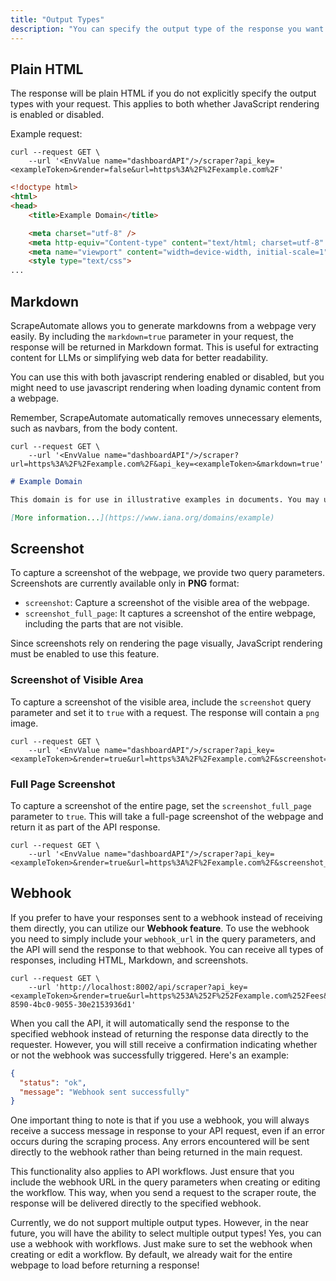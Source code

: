```yaml
---
title: "Output Types"
description: "You can specify the output type of the response you want to receive from the API."
---
```


## Plain HTML

The response will be plain HTML if you do not explicitly specify the output types with your request. This applies to both whether JavaScript rendering is enabled or disabled.

Example request:

```shell cURL
curl --request GET \
    --url '<EnvValue name="dashboardAPI"/>/scraper?api_key=<exampleToken>&render=false&url=https%3A%2F%2Fexample.com%2F'
```

```HTML
<!doctype html>
<html>
<head>
    <title>Example Domain</title>

    <meta charset="utf-8" />
    <meta http-equiv="Content-type" content="text/html; charset=utf-8" />
    <meta name="viewport" content="width=device-width, initial-scale=1" />
    <style type="text/css">
...
```

## Markdown

ScrapeAutomate allows you to generate markdowns from a webpage very easily. By including the `markdown=true` parameter in your request, the response will be returned in Markdown format. This is useful for extracting content for LLMs or simplifying web data for better readability.

You can use this with both javascript rendering enabled or disabled, but you might need to use javascript rendering when loading dynamic content from a webpage.

Remember, ScrapeAutomate automatically removes unnecessary elements, such as navbars, from the body content.

```shell cURL
curl --request GET \
    --url '<EnvValue name="dashboardAPI"/>/scraper?url=https%3A%2F%2Fexample.com%2F&api_key=<exampleToken>&markdown=true'
```

```md https://example.com/
# Example Domain

This domain is for use in illustrative examples in documents. You may use this domain in literature without prior coordination or asking for permission.

[More information...](https://www.iana.org/domains/example)
```

## Screenshot

To capture a screenshot of the webpage, we provide two query parameters. Screenshots are currently available only in **PNG** format:

- `screenshot`: Capture a screenshot of the visible area of the webpage.
- `screenshot_full_page`: It captures a screenshot of the entire webpage, including the parts that are not visible.

Since screenshots rely on rendering the page visually, JavaScript rendering must be enabled to use this feature.

### Screenshot of Visible Area

To capture a screenshot of the visible area, include the `screenshot` query parameter and set it to `true` with a request. The response will contain a `png` image.

```shell cURL
curl --request GET \
    --url '<EnvValue name="dashboardAPI"/>/scraper?api_key=<exampleToken>&render=true&url=https%3A%2F%2Fexample.com%2F&screenshot=true'
```

### Full Page Screenshot

To capture a screenshot of the entire page, set the `screenshot_full_page` parameter to `true`. This will take a full-page screenshot of the webpage and return it as part of the API response.

```shell cURL
curl --request GET \
    --url '<EnvValue name="dashboardAPI"/>/scraper?api_key=<exampleToken>&render=true&url=https%3A%2F%2Fexample.com%2F&screenshot_full_page=true'
```

## Webhook

If you prefer to have your responses sent to a webhook instead of receiving them directly, you can utilize our **Webhook feature**. To use the webhook you need to simply include your `webhook_url` in the query parameters, and the API will send the response to that webhook. You can receive all types of responses, including HTML, Markdown, and screenshots.

```shell cURL
curl --request GET \
    --url 'http://localhost:8002/api/scraper?api_key=<exampleToken>&render=true&url=https%253A%252F%252Fexample.com%252Fees&config=%7B%22window_width%22%3A1920%2C%22window_height%22%3A1080%7D&webhook_url=https%3A%2F%2Fwebhook.site%2F7132edb4-8590-4bc0-9055-30e2153936d1'
```

When you call the API, it will automatically send the response to the specified webhook instead of returning the response data directly to the requester. However, you will still receive a confirmation indicating whether or not the webhook was successfully triggered. Here's an example:

```json
{
  "status": "ok",
  "message": "Webhook sent successfully"
}
```

One important thing to note is that if you use a webhook, you will always receive a success message in response to your API request, even if an error occurs during the scraping process. Any errors encountered will be sent directly to the webhook rather than being returned in the main request.

This functionality also applies to API workflows. Just ensure that you include the webhook URL in the query parameters when creating or editing the workflow. This way, when you send a request to the scraper route, the response will be delivered directly to the specified webhook.

<Accordion title="1. Can I use multiple output types?">
  Currently, we do not support multiple output types. However, in the near
  future, you will have the ability to select multiple output types!
</Accordion>

<Accordion title="2. Can I use a webhook with API workflows?">
  Yes, you can use a webhook with workflows. Just make sure to set the webhook
  when creating or edit a workflow.
</Accordion>

<Accordion title="3. How can I ensure that the entire webpage has loaded before returning an response?">
  By default, we already wait for the entire webpage to load before returning a
  response!
</Accordion>

